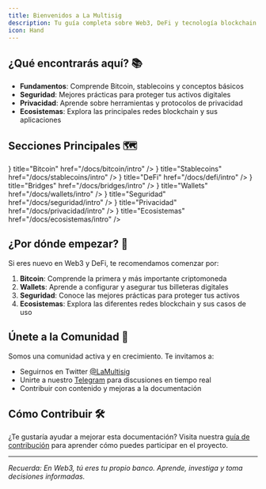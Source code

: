 ```yaml
---
title: Bienvenidos a La Multisig
description: Tu guía completa sobre Web3, DeFi y tecnología blockchain
icon: Hand
---
```



## ¿Qué encontrarás aquí? 📚

- **Fundamentos**: Comprende Bitcoin, stablecoins y conceptos básicos
- **Seguridad**: Mejores prácticas para proteger tus activos digitales
- **Privacidad**: Aprende sobre herramientas y protocolos de privacidad
- **Ecosistemas**: Explora las principales redes blockchain y sus aplicaciones

## Secciones Principales 🗺️

<Cards>
  <Card icon={<Bitcoin />} title="Bitcoin" href="/docs/bitcoin/intro" />
  <Card icon={<DollarSign />} title="Stablecoins" href="/docs/stablecoins/intro" />
  <Card icon={<Wallet />} title="DeFi" href="/docs/defi/intro" />
  <Card icon={<Handshake />} title="Bridges" href="/docs/bridges/intro" />
  <Card icon={<Wallet />} title="Wallets" href="/docs/wallets/intro" />
  <Card icon={<Shield />} title="Seguridad" href="/docs/seguridad/intro" />
  <Card icon={<Eye />} title="Privacidad" href="/docs/privacidad/intro" />
  <Card icon={<Network />} title="Ecosistemas" href="/docs/ecosistemas/intro" />
</Cards>

## ¿Por dónde empezar? 🎯

Si eres nuevo en Web3 y DeFi, te recomendamos comenzar por:

1. **Bitcoin**: Comprende la primera y más importante criptomoneda
2. **Wallets**: Aprende a configurar y asegurar tus billeteras digitales
3. **Seguridad**: Conoce las mejores prácticas para proteger tus activos
4. **Ecosistemas**: Explora las diferentes redes blockchain y sus casos de uso

## Únete a la Comunidad 🤝

Somos una comunidad activa y en crecimiento. Te invitamos a:

- Seguirnos en Twitter [@LaMultisig](https://x.com/lamultisig)
- Unirte a nuestro [Telegram](https://t.me/lamultisig) para discusiones en tiempo real
- Contribuir con contenido y mejoras a la documentación

## Cómo Contribuir 🛠️

¿Te gustaría ayudar a mejorar esta documentación? Visita nuestra [guía de contribución](/docs/contribuir) para aprender cómo puedes participar en el proyecto.

---

*Recuerda: En Web3, tú eres tu propio banco. Aprende, investiga y toma decisiones informadas.*
